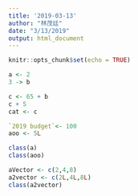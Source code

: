 ```yaml
---
title: '2019-03-13'
author: "林茂廷"
date: "3/13/2019"
output: html_document
---
```


```r
knitr::opts_chunk$set(echo = TRUE)
```

```r
a <- 2
3 -> b
```

```r
c <- 65 + b
c + 5
cat <- c
```

```r
`2019 budget`<- 100
aoo <- 5L
```

```r
class(a)
class(aoo)
```
```r
aVector <- c(2,4,8)
a2vector <- c(2L,4L,8L)
class(a2vector)
```


